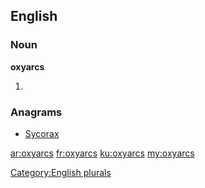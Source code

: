 ==English==

===Noun===
'''oxyarcs'''

# {{plural of|[[oxyarc]]}}

===Anagrams===
* [[Sycorax#English|Sycorax]]

[[Category:English plurals]]

[[ar:oxyarcs]]
[[fr:oxyarcs]]
[[ku:oxyarcs]]
[[my:oxyarcs]]
